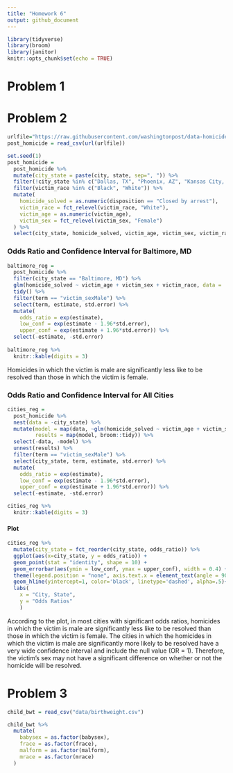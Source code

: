 ```yaml
---
title: "Homework 6"
output: github_document
---
```


```r
library(tidyverse)
library(broom)
library(janitor)
knitr::opts_chunk$set(echo = TRUE)
```

# Problem 1

# Problem 2
```r
urlfile="https://raw.githubusercontent.com/washingtonpost/data-homicides/master/homicide-data.csv"
post_homicide = read_csv(url(urlfile))

set.seed(1)
post_homicide =
  post_homicide %>% 
  mutate(city_state = paste(city, state, sep=", ")) %>% 
  filter(!city_state %in% c("Dallas, TX", "Phoenix, AZ", "Kansas City, MO", "Tulsa, AL")) %>% 
  filter(victim_race %in% c("Black", "White")) %>% 
  mutate(
    homicide_solved = as.numeric(disposition == "Closed by arrest"),
    victim_race = fct_relevel(victim_race, "White"),
    victim_age = as.numeric(victim_age),
    victim_sex = fct_relevel(victim_sex, "Female")
  ) %>% 
  select(city_state, homicide_solved, victim_age, victim_sex, victim_race)
```

### Odds Ratio and Confidence Interval for Baltimore, MD
```r
baltimore_reg =
  post_homicide %>% 
  filter(city_state == "Baltimore, MD") %>% 
  glm(homicide_solved ~ victim_age + victim_sex + victim_race, data = ., family = binomial()) %>%
  tidy() %>% 
  filter(term == "victim_sexMale") %>% 
  select(term, estimate, std.error) %>% 
  mutate(
    odds_ratio = exp(estimate),
    low_conf = exp(estimate - 1.96*std.error),
    upper_conf = exp(estimate + 1.96*std.error)) %>% 
  select(-estimate, -std.error)
 
baltimore_reg %>% 
  knitr::kable(digits = 3)
```
Homicides in which the victim is male are significantly less like to be resolved than those in which the victim is female. 

### Odds Ratio and Confidence Interval for All Cities
```r
cities_reg = 
  post_homicide %>%
  nest(data = -city_state) %>% 
  mutate(model = map(data, ~glm(homicide_solved ~ victim_age + victim_sex + victim_race, data = ., family = binomial())),
         results = map(model, broom::tidy)) %>% 
  select(-data, -model) %>% 
  unnest(results) %>% 
  filter(term == "victim_sexMale") %>% 
  select(city_state, term, estimate, std.error) %>% 
  mutate(
    odds_ratio = exp(estimate),
    low_conf = exp(estimate - 1.96*std.error),
    upper_conf = exp(estimate + 1.96*std.error)) %>% 
  select(-estimate, -std.error)

cities_reg %>% 
  knitr::kable(digits = 3)
```

#### Plot
```r
cities_reg %>% 
  mutate(city_state = fct_reorder(city_state, odds_ratio)) %>% 
  ggplot(aes(x=city_state, y = odds_ratio)) +
  geom_point(stat = "identity", shape = 10) +
  geom_errorbar(aes(ymin = low_conf, ymax = upper_conf), width = 0.4) +
  theme(legend.position = "none", axis.text.x = element_text(angle = 90)) +
  geom_hline(yintercept=1, color='black', linetype='dashed', alpha=.5)+
  labs(
    x = "City, State",
    y = "Odds Ratios"
    )
```
According to the plot, in most cities with significant odds ratios, homicides in which the victim is male are significantly less like to be resolved than those in which the victim is female.  The cities in which the homicides in which the victim is male are significantly more likely to be resolved have a very wide confidence interval and include the null value (OR = 1). Therefore, the victim's sex may not have a significant difference on whether or not the homicide will be resolved. 

# Problem 3
```r
child_bwt = read_csv("data/birthweight.csv")

child_bwt %>% 
  mutate(
    babysex = as.factor(babysex),
    frace = as.factor(frace),
    malform = as.factor(malform),
    mrace = as.factor(mrace)
  ) 
```

